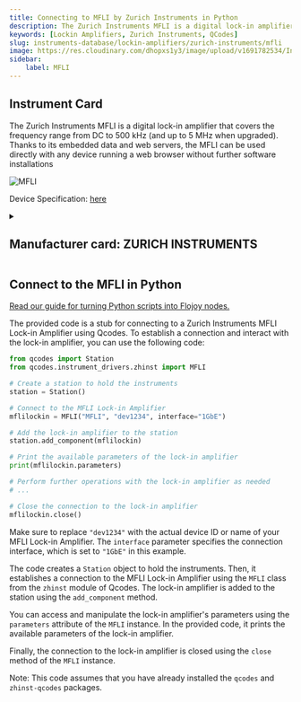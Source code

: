 ```yaml
---
title: Connecting to MFLI by Zurich Instruments in Python
description: The Zurich Instruments MFLI is a digital lock-in amplifier that covers the frequency range from DC to 500 kHz (and up to 5 MHz when upgraded). Thanks to its embedded data and web servers, the MFLI can be used directly with any device running a web browser without further software installations
keywords: [Lockin Amplifiers, Zurich Instruments, QCodes] 
slug: instruments-database/lockin-amplifiers/zurich-instruments/mfli 
image: https://res.cloudinary.com/dhopxs1y3/image/upload/v1691782534/Instruments/Lockin%20Amplifiers/MFLI/MFLI.webp
sidebar:
    label: MFLI 
---
```



## Instrument Card

The Zurich Instruments MFLI is a digital lock-in amplifier that covers the frequency range from DC to 500 kHz (and up to 5 MHz when upgraded). Thanks to its embedded data and web servers, the MFLI can be used directly with any device running a web browser without further software installations

![MFLI](https://res.cloudinary.com/dhopxs1y3/image/upload/v1691782534/Instruments/Lockin%20Amplifiers/MFLI/MFLI.webp)

Device Specification: [here](https://docs.zhinst.com/pdf/ziMFLI_UserManual.pdf)

<details style={{ marginTop: "15px"}}>
<summary><h2 style={{display:'inline'}}>Manufacturer card: ZURICH INSTRUMENTS</h2></summary>

![ZURICH INSTRUMENTS](https://res.cloudinary.com/dhopxs1y3/image/upload/v1692806207/Instruments/Vendor%20Logos/Zurich_Instruments.png)

Zurich Instruments Ltd. is a privately owned company developing and selling advanced test and measurement instruments equipped with software for dynamic signal analysis.

- Headquarters: Switzerland
- Yearly Revenue (millions, USD): 38
- Vendor Website: [here](https://www.zhinst.com/americas/en)

</details>


<FeaturedInstrumentVideo category="LOCKIN_AMPLIFIERS" />

## Connect to the MFLI in Python

[Read our guide for turning Python scripts into Flojoy nodes.](https://docs.flojoy.ai/contribution/blocks/custom-flojoy-block/)



<Tabs>
<TabItem value="Flojoy" label="Flojoy" className="flojoy-instrument-tabs">

<SectionsCard category="LOCKIN_AMPLIFIERS" manufacturer="Zurich Instruments"></SectionsCard>

</TabItem>
<TabItem value="QCodes" label="QCodes">

The provided code is a stub for connecting to a Zurich Instruments MFLI Lock-in Amplifier using Qcodes. To establish a connection and interact with the lock-in amplifier, you can use the following code:

```python
from qcodes import Station
from qcodes.instrument_drivers.zhinst import MFLI

# Create a station to hold the instruments
station = Station()

# Connect to the MFLI Lock-in Amplifier
mflilockin = MFLI("MFLI", "dev1234", interface="1GbE")

# Add the lock-in amplifier to the station
station.add_component(mflilockin)

# Print the available parameters of the lock-in amplifier
print(mflilockin.parameters)

# Perform further operations with the lock-in amplifier as needed
# ...

# Close the connection to the lock-in amplifier
mflilockin.close()
```

Make sure to replace `"dev1234"` with the actual device ID or name of your MFLI Lock-in Amplifier. The `interface` parameter specifies the connection interface, which is set to `"1GbE"` in this example.

The code creates a `Station` object to hold the instruments. Then, it establishes a connection to the MFLI Lock-in Amplifier using the `MFLI` class from the `zhinst` module of Qcodes. The lock-in amplifier is added to the station using the `add_component` method.

You can access and manipulate the lock-in amplifier's parameters using the `parameters` attribute of the `MFLI` instance. In the provided code, it prints the available parameters of the lock-in amplifier.

Finally, the connection to the lock-in amplifier is closed using the `close` method of the `MFLI` instance.

Note: This code assumes that you have already installed the `qcodes` and `zhinst-qcodes` packages.

</TabItem>
</Tabs>